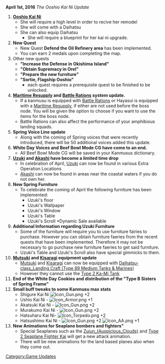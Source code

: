 {{UpdateBar
|PrevDate = March 19
|PrevYear = 2016
|NextDate = April 22
|NextYear = 2016
}}
'''April 1st, 2016''' ''The Ooshio Kai Ni Update''

#'''[[Ooshio|Ooshio Kai Ni]]'''
#*She will require a high level in order to recive her remodel
#*She will come with a Daihatsu
#*She can also equip Daihatsu
#**She will require a blueprint for her kai ni upgrade.
#'''New Quest'''
#* New Quest '''Defend the Oil Refinery area''' has been implemented. 
#* You can earn 2 medals upon completing the map.
# Other new quests
#*'''"Increase the Defense in Okishima Island"'''
#*'''"Obtain Supremacy in Orel"'''
#*'''"Prepare the new furniture"'''
#*'''"Sortie, Flagship Ooshio"'''
#**each quest requires a prerequisite quest to be finished to be unlocked.
#'''[[Maritime Resupply]] and [[Battle Rations]] system update.'''
#*If a kanmusu is equipped with [[Battle Rations]] or Hayasui is equipped with a [[Maritime Resupply]], if either are not used before the boss node. You will be given the option to choose if you want to use the items for the boss node.
#*Battle Rations can also affect the performance of your amphibious landing squads.
#'''Spring Voice Line update'''
#* Along with the coming of Spring voices that were recently introduced, there will be 50 additional voices added this update.
#'''White Day Voices and Beef Bowl Mode CG have come to an end.'''
#* All Beef Bowl Mode CG will be saved in your Kanmusus dictionary.
#'''[[Uzuki]] and [[Akashi]] have become a limited time drop'''
#* In celebration of April, [[Uzuki]] can now be found in various Extra Operation Locations
#* [[Akashi]] can now be found in areas near the coastal waters if you do not own her.
# '''New Spring Furniture'''
#* To celebrate the coming of April the following furniture has been implemented:
#**Uzuki's floor
#**Uzuki's Wallpaper
#**Uzuki's Window
#**Uzuki's Table
#**Uzuki's Scroll *Dynamic Sale available
# '''Additional Information regarding Uzuki Furniture'''
#*Some of the furniture will require you to use furniture fairies to purchase. However you can obtain furniture faeries from the recent quests that have been implemented. Therefore it may not be necessary to go purchase new furniture faeries to get said furniture. 
#* Uzuki's Table and Uzuki's Scroll also have special gimmicks to them.
# '''[[Mutsuki]] and [[Kisaragi]] equipment update'''
#*[[Mutsuki]] and [[Kisaragi]] can now be equipped with [[Daihatsu-class_Landing Craft (Type 89 Medium Tanks & Marines)]]
#*However they cannot use the [[Type 2 Ka-Mi Tank]]
#'''End of the White Day Cookies and distribution of the "Type B Sisters of Spring Frame"'''
# '''Small buff tweaks to some Kanmusu max stats'''
#* Shigure Kai Ni [[File:Icon Gun.png]] +2
#* Ushio Kai Ni - [[File:Icon_Armor.png]] +1
#* Akatsuki Kai Ni - [[File:Icon Gun.png]] +2
#* Murakumo Kai Ni - [[File:Icon Gun.png]] +2
#* Hatsuharu Kai Ni- [[File:Icon_Torpedo.png]] +2
#* Hatsushimo Kai Ni - [[File:Icon Gun.png]] +2 [[File:Icon_AA.png]] +1
#'''New Animations for Seaplane bombers and fighters"'''
#* Special Seaplanes such as the [[Zuiun_(Auspicious_Clouds)]] and [[Type 2 Seaplane Fighter Kai]] will get a new attack animation.
#*There will be new animations for the land based planes also when they come out.
[[Category:Game Updates]]